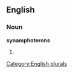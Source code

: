 
==English==

===Noun===
'''synamphoterons'''

# {{plural of|[[synamphoteron]]}}

[[Category:English plurals]]